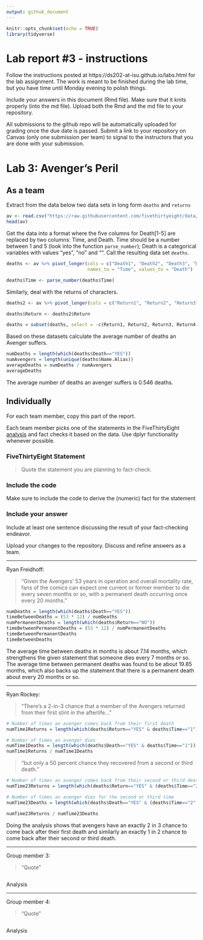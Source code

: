 ```yaml
---
output: github_document
---
```


<!-- README.md is generated from README.Rmd. Please edit the README.Rmd file -->


```r
knitr::opts_chunk$set(echo = TRUE)
library(tidyverse)
```

# Lab report #3 - instructions

Follow the instructions posted at https://ds202-at-isu.github.io/labs.html for the lab assignment. The work is meant to be finished during the lab time, but you have time until Monday evening to polish things.

Include your answers in this document (Rmd file). Make sure that it knits properly (into the md file). Upload both the Rmd and the md file to your repository.  

All submissions to the github repo will be automatically uploaded for grading once the due date is passed.
Submit a link to your repository on Canvas (only one submission per team) to signal to the instructors that you are done with your submission.

# Lab 3: Avenger's Peril

## As a team

Extract from the data below two data sets in long form `deaths` and `returns`

```r
av <- read.csv("https://raw.githubusercontent.com/fivethirtyeight/data/master/avengers/avengers.csv", stringsAsFactors = FALSE)
head(av)
```

Get the data into a format where the five columns for Death[1-5] are replaced by two columns: Time, and Death. Time should be a number between 1 and 5 (look into the function `parse_number`); Death is a categorical variables with values "yes", "no" and "". Call the resulting data set `deaths`. 

```r

deaths <- av %>% pivot_longer(cols = c("Death1", "Death2", "Death3", "Death4", "Death5"),  
                              names_to = "Time", values_to = "Death")

deaths$Time <- parse_number(deaths$Time)
```

Similarly, deal with the returns of characters.

```r
deaths2 <- av %>% pivot_longer(cols = c("Return1", "Return2", "Return3", "Return4", "Return5"), names_to = "Time", values_to = "Return")

deaths$Return <- deaths2$Return

deaths = subset(deaths, select = -c(Return1, Return2, Return3, Return4, Return5))
```

Based on these datasets calculate the average number of deaths an Avenger suffers. 

```r
numDeaths = length(which(deaths$Death=="YES"))
numAvengers = length(unique(deaths$Name.Alias))
averageDeaths = numDeaths / numAvengers
averageDeaths
```

The average number of deaths an avenger suffers is 0.546 deaths.

## Individually

For each team member, copy this part of the report. 

Each team member picks one of the statements in the FiveThirtyEight [analysis](https://fivethirtyeight.com/features/avengers-death-comics-age-of-ultron/) and fact checks it based on the data. Use dplyr functionality whenever possible.

### FiveThirtyEight Statement

> Quote the statement you are planning to fact-check.

### Include the code

Make sure to include the code to derive the (numeric) fact for the statement

### Include your answer

Include at least one sentence discussing the result of your fact-checking endeavor.

Upload your changes to the repository. Discuss and refine answers as a team.

------------------------------------------------------------------------------------------------------------------------------------------

Ryan Freidhoff: 

> "Given the Avengers’ 53 years in operation and overall mortality rate, fans of the comics can expect one current or former member to die every seven months or so, with a permanent death occurring once every 20 months."

```r
numDeaths = length(which(deaths$Death=="YES"))
timeBetweenDeaths = (53 * 12) / numDeaths
numPermanentDeaths = length(which(deaths$Return=="NO"))
timeBetweenPermanentDeaths = (53 * 12) / numPermanentDeaths
timeBetweenPermanentDeaths
timeBetweenDeaths
```


The average time between deaths in months is about 7.14 months, which strengthens the given statement that someone dies every 7 months or so. The average time between permanent deaths was found to be about 19.85 months, which also backs up the statement that there is a permanent death about every 20 months or so.

------------------------------------------------------------------------------------------------------------------------------------------

Ryan Rockey: 

> "There’s a 2-in-3 chance that a member of the Avengers returned from their first stint in the afterlife..."

```r
# Number of times an avenger comes back from their first death
numTime1Returns = length(which(deaths$Return=="YES" & deaths$Time=="1"))

# Number of times an avenger dies
numTime1Deaths = length(which(deaths$Death=="YES" & deaths$Time=="1"))
numTime1Returns / numTime1Deaths
```

> "but only a 50 percent chance they recovered from a second or third death."

```r
# Number of times an avenger comes back from their second or third death
numTime23Returns = length(which(deaths$Return=="YES" & (deaths$Time=="2" | deaths$Time=="3")))

# Number of times an avenger dies for the second or third time
numTime23Deaths = length(which(deaths$Death=="YES" & (deaths$Time=="2" | deaths$Time=="3")))

numTime23Returns / numTime23Deaths
```

Doing the analysis shows that avengers have an exactly 2 in 3 chance to come back after their first death and similarly an exactly 1 in 2 chance to come back after their second or third death.

------------------------------------------------------------------------------------------------------------------------------------------

Group member 3: 

> "Quote"

```r

```

Analysis

------------------------------------------------------------------------------------------------------------------------------------------

Group member 4: 

> "Quote"

```r

```

Analysis

